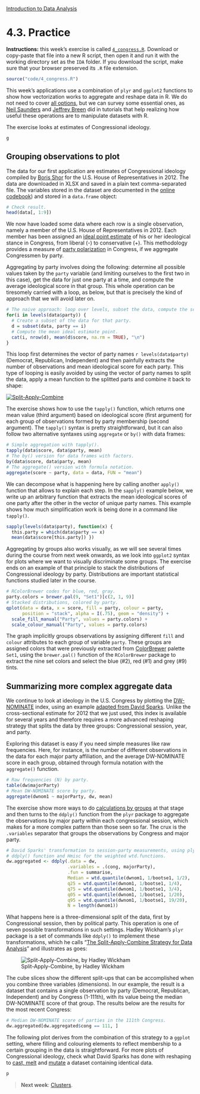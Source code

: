 <style>@import url(style.css);</style>
[Introduction to Data Analysis](index.html "Course index")

# 4.3. Practice

[bshor-data]: http://research.bshor.com/2012/10/31/individual-2012-congressional-candidate-scores/
[bshor-iep]: http://research.bshor.com/2012/10/31/generating-the-2012-congressional-candidate-scores/
[bshor-detail]: http://research.bshor.com/2012/10/31/scoring-the-2012-congressional-candidates/
[cb]: http://colorbrewer2.org/
[cs-split-apply-combine]: http://www.stat.cmu.edu/~cshalizi/statcomp/lectures/12/lecture-12.pdf
[ds-reshape]: http://is-r.tumblr.com/post/34556058683/ggtutorial-day-1-using-reshape
[ds-mutate]: http://is-r.tumblr.com/post/34288940225/congressional-ideology-by-state
[ds-plyr]: http://is-r.tumblr.com/post/33765462561/the-distribution-of-ideology-in-the-u-s-house-with
[dw-source]: http://voteview.org/dwnominate.asp
[gs-aggr]: https://gastonsanchez.wordpress.com/2012/06/28/5-ways-to-do-some-calculation-by-groups/ 
[hw-plyr]: http://www.jstatsoft.org/v40/i01/paper
[jb-summarize]: http://www.slideshare.net/jeffreybreen/grouping-summarizing-data-in-r
[ns-apply]: http://nsaunders.wordpress.com/2010/08/20/a-brief-introduction-to-apply-in-r/
[so-apply]: http://stackoverflow.com/a/7141669/635806

<p class="info"><strong>Instructions:</strong> this week's exercise is called <code><a href="4_congress.R">4_congress.R</a></code>. Download or copy-paste that file into a new R script, then open it and run it with the working directory set as the <code>IDA</code> folder. If you download the script, make sure that your browser preserved its <code>.R</code> file extension.</p>

```r
source("code/4_congress.R")
```

This week's applications use a combination of `plyr` and `ggplot2` functions to show how vectorization works to aggregate and reshape data in R. We do not need to cover [all options][so-apply], but we can survey some essential ones, as [Neil Saunders][ns-apply] and [Jeffrey Breen][jb-summarize] did in tutorials that help realizing how useful these operations are to manipulate datasets with R.

The exercise looks at estimates of Congressional ideology.

```r
g
```

## Grouping observations to plot 

The data for our first application are estimates of Congressional ideology compiled by [Boris Shor][bshor-data] for the U.S. House of Representatives in 2012. The data are downloaded in XLSX and saved in a plain text comma-separated file. The variables stored in the dataset are documented in the [online codebook][bshor-data]) and stored in a `data.frame` object:

```r
# Check result.
head(data[, 1:9])
```

We now have loaded some data where each row is a single observation, namely a member of the U.S. House of Representatives in 2012. Each member has been assigned an [ideal point estimate][bshor-iep] of his or her ideological stance in Congress, from liberal (-) to conservative (+). This methodology provides a measure of [party polarization][bshor-detail] in Congress, if we aggregate Congressmen by party.

Aggregating by party involves doing the following: determine all possible values taken by the `party` variable (and limiting ourselves to the first two in this case), get the data for just one party at a time, and compute the average ideological score in that group. This whole operation can be tiresomely carried with a loop, as below, but that is precisely the kind of approach that we will avoid later on.

```r
# The naive approach: loop over levels, subset the data, compute the scores.
for(i in levels(data$party)) {
  # Create a subset of the data for that party.
  d = subset(data, party == i)
  # Compute the mean ideal estimate point.
  cat(i, nrow(d), mean(d$score, na.rm = TRUE), "\n")
}
```

This loop first determines the vector of party names `r levels(data$party)` (Democrat, Republican, Independent) and then painfully extracts the number of observations and mean ideological score for each party. This type of looping is easily avoided by using the vector of party names to split the data, apply a mean function to the splitted parts and combine it back to shape:

[![Split-Apply-Combine](images/split-apply-combine-shalizi.png)][cs-split-apply-combine]

The exercise shows how to use the `tapply()` function, which returns one mean value (third argument) based on ideological score (first argument) for each group of observations formed by party membership (second argument). The `tapply()` syntax is pretty straightforward, but it can also follow two alternative syntaxes using `aggregate` or `by()` with data frames:

```r
# Simple aggregation with tapply().
tapply(data$score, data$party, mean)
# The by() version for data frames with factors.
by(data$score, data$party, mean)
# The aggregate() version with formula notation.
aggregate(score ~ party, data = data, FUN = "mean")
```

We can decompose what is happening here by calling another `apply()` function that allows to explain each step. In the `sapply()` example below, we write up an arbitrary function that extracts the mean ideological scores of one party after the other in the vector of unique party names. This example shows how much simplification work is being done in a command like `tapply()`.

```r
sapply(levels(data$party), function(x) { 
  this.party = which(data$party == x)
  mean(data$score[this.party]) })
```

Aggregating by groups also works visually, as we will see several times during the course from next week onwards, as we look into `ggplot2` syntax for plots where we want to visually discriminate some groups. The exercise ends on an example of that principle to stack the distributions of Congressional ideology by party. Distributions are important statistical functions studied later in the course.

```r
# RColorBrewer codes for blue, red, gray.
party.colors = brewer.pal(9, "Set1")[c(2, 1, 9)]
# Stacked distributions, colored by party.
qplot(data = data, x = score, fill = party, colour = party, 
      position = "stack", alpha = I(.75), geom = "density") + 
  scale_fill_manual("Party", values = party.colors) +
  scale_colour_manual("Party", values = party.colors)
```

The graph implicitly groups observations by assigning different `fill` and `colour` attributes to each group of variable `party`. These groups are assigned colors that were previously extracted from [ColorBrewer][cb] palette `Set1`, using the `brewer.pal()` function of the `RColorBrewer` package to extract the nine set colors and select the blue (#2), red (#1) and grey (#9) tints.

## Summarizing more complex aggregate data

We continue to look at ideology in the U.S. Congress by plotting the [DW-NOMINATE][dw-source] index, using an example [adapted from David Sparks][ds-plyr]. Unlike the cross-sectional estimate for 2012 that we just used, this index is available for several years and therefore requires a more advanced reshaping strategy that splits the data by three groups: Congressional session, year, and party.

Exploring this dataset is easy if you need simple measures like raw frequencies. Here, for instance, is the number of different observations in the data for each major party affiliation, and the average DW-NOMINATE score in each group, obtained through formula notation with the `aggregate()` function. 

```r
# Raw frequencies (N) by party.
table(dw$majorParty)
# Mean DW-NOMINATE score by party.
aggregate(dwnom1 ~ majorParty, dw, mean)
```

The exercise show more ways to do [calculations by groups][gs-aggr] at that stage and then turns to the `ddply()` function from the `plyr` package to aggregate the observations by major party within each congressional session, which makes for a more complex pattern than those seen so far. The crux is the `.variables` separator that groups the observations by Congress and major party.

```r
# David Sparks' transformation to session-party measurements, using plyr for the
# ddply() function and Hmisc for the weighted wtd.functions.
dw.aggregated <- ddply(.data = dw,
                       .variables = .(cong, majorParty),
                       .fun = summarise,
                       Median = wtd.quantile(dwnom1, 1/bootse1, 1/2),
                       q25 = wtd.quantile(dwnom1, 1/bootse1, 1/4),
                       q75 = wtd.quantile(dwnom1, 1/bootse1, 3/4),
                       q05 = wtd.quantile(dwnom1, 1/bootse1, 1/20),
                       q95 = wtd.quantile(dwnom1, 1/bootse1, 19/20),
                       N = length(dwnom1))
```

What happens here is a three-dimensional split of the data, first by Congressional session, then by political party. This operation is one of seven possible transformations in such settings. Hadley Wickham's `plyr` package is a set of commands like `ddply()` to implement these transformations, which he calls "[The Split-Apply-Combine Strategy for Data Analysis][hw-plyr]" and illustrates as goes:

![Split-Apply-Combine, by Hadley Wickham](images/split-apply-combine-wickham.png)

The cube slices show the different split-ups that can be accomplished when you combine three variables (dimensions). In our example, the result is a dataset that contains a single observation by party (Democrat, Republican, Independent) and by Congress (1-111th), with its value being the median DW-NOMINATE score of that group. The results below are the results for the most recent Congress:

```r
# Median DW-NOMINATE score of parties in the 111th Congress.
dw.aggregated[dw.aggregated$cong == 111, ]
```

The following plot derives from the combination of this strategy to a `ggplot` setting, where filling and colouring elements to reflect membership to a certain grouping in the data is straightforward. For more plots of Congressional ideology, check what David Sparks has done with reshaping to [cast, melt][ds-reshape] and [mutate][ds-mutate] a dataset containing identical data.

```r
p
```

> __Next week__: [Clusters](050_clusters.html).